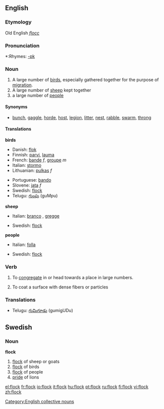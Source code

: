 ==English==
===Etymology===
Old English ''[[flocc]]''

===Pronunciation===
*:Rhymes: [[Rhymes:English:-ɒk|-ɒk]]

===Noun===
{{en-noun}}

# A large number of [[bird]]s, especially gathered together for the purpose of [[migration]].
# A large number of [[sheep]] kept together
# a large number of [[people]]

====Synonyms====
*[[bunch]], [[gaggle]], [[horde]], [[host]], [[legion]], [[litter]], [[nest]], [[rabble]], [[swarm]], [[throng]]

====Translations====
'''birds'''
{{top}}
*Danish: [[flok]]
*Finnish: [[parvi]], [[lauma]]
*French: [[bande]] ''f'', [[groupe]] ''m''
*Italian: [[stormo]] {{m}}
*Lithuanian: [[pulkas]] ''f''
{{mid}}
*Portuguese: [[bando]]
*Slovene: [[jata]] ''f''
*Swedish: [[flock#Swedish|flock]] {{c}}
*Telugu: [[గుంపు]] (guMpu)
{{bottom}}
'''sheep'''
{{top}}
*Italian: [[branco]] {{m}}, [[gregge]] {{m}}
{{mid}}
*Swedish: [[flock#Swedish|flock]] {{c}}
{{bottom}}
'''people'''
{{top}}
*Italian: [[folla]] {{f}}
{{mid}}
*Swedish: [[flock#Swedish|flock]] {{c}}
{{bottom}}

===Verb===
{{en-verb}}

# {{transitive}} To [[congregate]] in or head towards a place in large numbers.
# {{transitive}} To coat a surface with dense fibers or particles

===Translations===
*Telugu: [[గుమిగూడు]] (gumigUDu)

[[Category:English collective nouns]]

==Swedish==
===Noun===
'''flock''' {{c}}
{{sv-noun-reg-ar}}
#[[flock]] of sheep or goats
#[[flock]] of birds
#[[flock]] of people
#[[pride]] of lions

[[el:flock]]
[[fr:flock]]
[[io:flock]]
[[it:flock]]
[[hu:flock]]
[[pt:flock]]
[[ru:flock]]
[[fi:flock]]
[[vi:flock]]
[[zh:flock]]